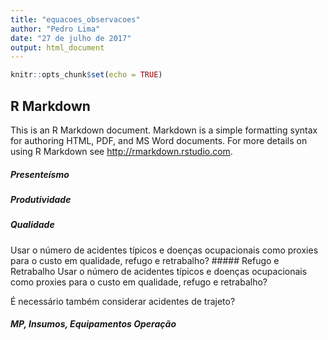 ```yaml
---
title: "equacoes_observacoes"
author: "Pedro Lima"
date: "27 de julho de 2017"
output: html_document
---
```


```r
knitr::opts_chunk$set(echo = TRUE)
```

## R Markdown

This is an R Markdown document. Markdown is a simple formatting syntax for authoring HTML, PDF, and MS Word documents. For more details on using R Markdown see <http://rmarkdown.rstudio.com>.





##### Presenteísmo


##### Produtividade


##### Qualidade
Usar o número de acidentes típicos e doenças ocupacionais como proxies para o custo em qualidade, refugo e retrabalho?
##### Refugo e Retrabalho
Usar o número de acidentes típicos e doenças ocupacionais como proxies para o custo em qualidade, refugo e retrabalho?

É necessário também considerar acidentes de trajeto?

##### MP, Insumos, Equipamentos Operação
